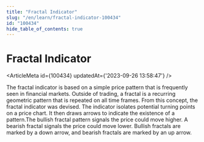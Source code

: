 ```yaml
---
title: "Fractal Indicator"
slug: "/en/learn/fractal-indicator-100434"
id: "100434"
hide_table_of_contents: true
---
```



# Fractal Indicator

<ArticleMeta id={100434} updatedAt={'2023-09-26 13:58:47'} />
<div className='border-solid border-b border-t-0 my-4 border-[var(--ifm-color-gray-300)]' />

The fractal indicator is based on a simple price pattern that is frequently seen in financial markets. Outside of trading, a fractal is a recurring geometric pattern that is repeated on all time frames. From this concept, the fractal indicator was devised. The indicator isolates potential turning points on a price chart. It then draws arrows to indicate the existence of a pattern.The bullish fractal pattern signals the price could move higher. A bearish fractal signals the price could move lower. Bullish fractals are marked by a down arrow, and bearish fractals are marked by an up arrow.
